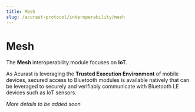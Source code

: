 ```yaml
---
title: Mesh
slug: /acurast-protocol/interoperability/mesh
---
```


# Mesh

The **Mesh** interoperability module focuses on **IoT**.

As Acurast is leveraging the **Trusted Execution Environment** of mobile devices, secured access to Bluetooth modules is available natively that can be leveraged to securely and verifiably communicate with Bluetooth LE devices such as IoT sensors.

_More details to be added soon_
